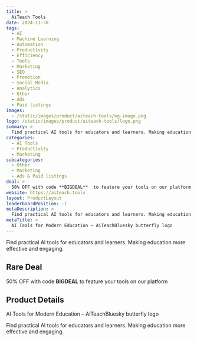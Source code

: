 ```yaml
---
title: >
  AiTeach Tools
date: 2024-11-30
tags:
  - AI
  - Machine Learning
  - Automation
  - Productivity
  - Efficiency
  - Tools
  - Marketing
  - SEO
  - Promotion
  - Social Media
  - Analytics
  - Other
  - Ads
  - Paid listings
images:
  - /static/images/product/aiteach-tools/og-image.png
logo: /static/images/product/aiteach-tools/logo.png
summary: >
  Find practical AI tools for educators and learners. Making education more effective and engaging.
categories:
  - AI Tools
  - Productivity
  - Marketing
subcategories:
  - Other
  - Marketing
  - Ads & Paid listings
deal: >
  50% OFF with code **BIGDEAL**  to feature your tools on our platform
website: https://aiteach.tools
layout: ProductLayout
leaderboardPosition: -1
metaDescription: >
  Find practical AI tools for educators and learners. Making education more effective and engaging.
metaTitle: >
  AI Tools for Modern Education – AiTeachBluesky butterfly logo
---
```

Find practical AI tools for educators and learners. Making education more effective and engaging.

## Rare Deal

50% OFF with code **BIGDEAL**  to feature your tools on our platform

## Product Details

AI Tools for Modern Education – AiTeachBluesky butterfly logo

Find practical AI tools for educators and learners. Making education more effective and engaging.
